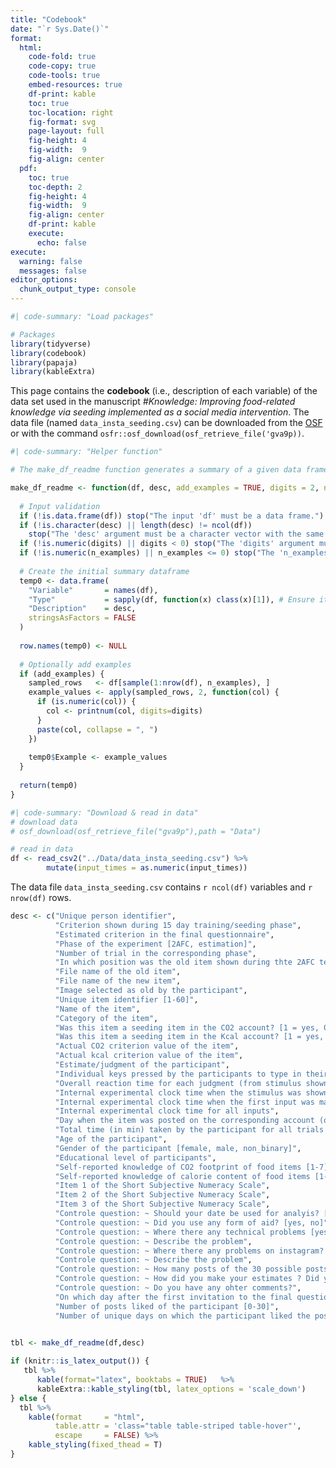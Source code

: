 ```yaml
---
title: "Codebook"
date: "`r Sys.Date()`"
format: 
  html:
    code-fold: true
    code-copy: true
    code-tools: true
    embed-resources: true
    df-print: kable
    toc: true
    toc-location: right
    fig-format: svg
    page-layout: full
    fig-height: 4
    fig-width:  9
    fig-align: center
  pdf:       
    toc: true
    toc-depth: 2
    fig-height: 4
    fig-width:  9
    fig-align: center
    df-print: kable
    execute:
      echo: false
execute:
  warning: false
  messages: false
editor_options: 
  chunk_output_type: console
---
```


```r
#| code-summary: "Load packages"

# Packages
library(tidyverse) 
library(codebook)
library(papaja)
library(kableExtra)
```

This page contains the **codebook** (i.e., description of each variable) of the data set used in the manuscript *#Knowledge: Improving food-related knowledge via seeding implemented as a social media intervention*. The data file (named `data_insta_seeding.csv`) can be downloaded from the [OSF](https://osf.io/vztjq/) or with the command  `osfr::osf_download(osf_retrieve_file('gva9p))`. 

```r
#| code-summary: "Helper function"

# The make_df_readme function generates a summary of a given data frame in R, creating a descriptive table that outlines the structure and content of the data frame. If the add_examples parameter is set to TRUE (the default), the function samples two random rows from df as examples.

make_df_readme <- function(df, desc, add_examples = TRUE, digits = 2, n_examples = 4) {
  
  # Input validation
  if (!is.data.frame(df)) stop("The input 'df' must be a data frame.")
  if (!is.character(desc) || length(desc) != ncol(df)) 
    stop("The 'desc' argument must be a character vector with the same length as the number of columns in 'df'.")
  if (!is.numeric(digits) || digits < 0) stop("The 'digits' argument must be a non-negative integer.")
  if (!is.numeric(n_examples) || n_examples <= 0) stop("The 'n_examples' argument must be a positive integer.")
  
  # Create the initial summary dataframe
  temp0 <- data.frame(
    "Variable"       = names(df),
    "Type"           = sapply(df, function(x) class(x)[1]), # Ensure it handles multiple class objects correctly
    "Description"    = desc,
    stringsAsFactors = FALSE
  )
  
  row.names(temp0) <- NULL
  
  # Optionally add examples
  if (add_examples) {
    sampled_rows   <- df[sample(1:nrow(df), n_examples), ]
    example_values <- apply(sampled_rows, 2, function(col) {
      if (is.numeric(col)) {
        col <- printnum(col, digits=digits)
      }
      paste(col, collapse = ", ")
    })
    
    temp0$Example <- example_values
  }
  
  return(temp0)
}
```


```r
#| code-summary: "Download & read in data"
# download data
# osf_download(osf_retrieve_file("gva9p"),path = "Data")

# read in data
df <- read_csv2("../Data/data_insta_seeding.csv") %>% 
        mutate(input_times = as.numeric(input_times))
```

The data file `data_insta_seeding.csv` contains `r ncol(df)` variables and `r nrow(df)` rows.
                       
```r

desc <- c("Unique person identifier",
          "Criterion shown during 15 day training/seeding phase",
          "Estimated criterion in the final questionnaire",
          "Phase of the experiment [2AFC, estimation]",
          "Number of trial in the corresponding phase",
          "In which position was the old item shown during thte 2AFC test",
          "File name of the old item",
          "File name of the new item",
          "Image selected as old by the participant",
          "Unique item identifier [1-60]",
          "Name of the item",
          "Category of the item",
          "Was this item a seeding item in the CO2 account? [1 = yes, 0 = no]",
          "Was this item a seeding item in the Kcal account? [1 = yes, 0 = no]",
          "Actual CO2 criterion value of the item",
          "Actual kcal criterion value of the item",
          "Estimate/judgment of the participant",
          "Individual keys pressed by the participants to type in their judgment",
          "Overall reaction time for each judgment (from stimulus shown until confirmed button clicked",
          "Internal experimental clock time when the stimulus was shown",
          "Internal experimental clock time when the first input was made",
          "Internal experimental clock time for all inputs",
          "Day when the item was posted on the corresponding account (only applicable if it was a seeding item)",
          "Total time (in min) taken by the participant for all trials in the corresponding phase (2AFC or estimation)",
          "Age of the participant",
          "Gender of the participant [female, male, non_binary]",
          "Educational level of participants",
          "Self-reported knowledge of CO2 footprint of food items [1-7]",
          "Self-reported knowledge of calorie content of food items [1-7]",
          "Item 1 of the Short Subjective Numeracy Scale",
          "Item 2 of the Short Subjective Numeracy Scale",
          "Item 3 of the Short Subjective Numeracy Scale",
          "Controle question: ~ Should your date be used for analyis? [yes, no]",
          "Controle question: ~ Did you use any form of aid? [yes, no]",
          "Controle question: ~ Where there any technical problems [yes, no]",
          "Controle question: ~ Describe the problem",
          "Controle question: ~ Where there any problems on instagram? [yes, no]",
          "Controle question: ~ Describe the problem",
          "Controle question: ~ How many posts of the 30 possible posts did you see on instagram?",
          "Controle question: ~ How did you make your estimates ? Did you use a specific strategy?",
          "Controle question: ~ Do you have any ohter comments?",
          "On which day after the first invitation to the final questionnaire did the participants actually participate?",
          "Number of posts liked of the participant [0-30]",
          "Number of unique days on which the participant liked the posts [0-15]") 
  

tbl <- make_df_readme(df,desc)

if (knitr::is_latex_output()) {
   tbl %>%
      kable(format="latex", booktabs = TRUE)   %>% 
      kableExtra::kable_styling(tbl, latex_options = 'scale_down')
} else {
  tbl %>% 
    kable(format     = "html",
          table.attr = 'class="table table-striped table-hover"',
          escape     = FALSE) %>%
    kable_styling(fixed_thead = T)
}

```

 